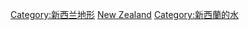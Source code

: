 [[Category:新西兰地形‎|Category:新西兰地形‎]]
[[Category:大洋洲各國水體‎|New Zealand]]
[[Category:新西蘭的水|Category:新西蘭的水]]